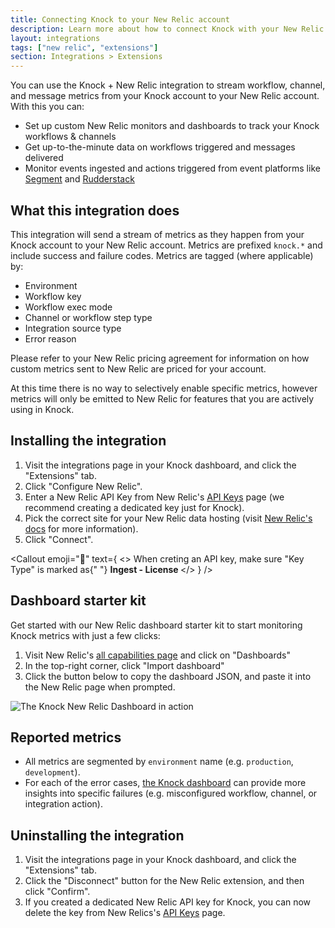 ```yaml
---
title: Connecting Knock to your New Relic account
description: Learn more about how to connect Knock with your New Relic account.
layout: integrations
tags: ["new relic", "extensions"]
section: Integrations > Extensions
---
```


You can use the Knock + New Relic integration to stream workflow, channel, and message metrics from your Knock account to your New Relic account. With this you can:

- Set up custom New Relic monitors and dashboards to track your Knock workflows & channels
- Get up-to-the-minute data on workflows triggered and messages delivered
- Monitor events ingested and actions triggered from event platforms like [Segment](/integrations/sources/segment) and [Rudderstack](/integrations/sources/rudderstack)

## What this integration does

This integration will send a stream of metrics as they happen from your Knock account to your New Relic account. Metrics are prefixed `knock.*` and include success and failure codes. Metrics are tagged (where applicable) by:

- Environment
- Workflow key
- Workflow exec mode
- Channel or workflow step type
- Integration source type
- Error reason

Please refer to your New Relic pricing agreement for information on how custom metrics sent to New Relic are priced for your account.

At this time there is no way to selectively enable specific metrics, however metrics will only be emitted to New Relic for features that you are actively using in Knock.

## Installing the integration

1. Visit the integrations page in your Knock dashboard, and click the "Extensions" tab.
2. Click "Configure New Relic".
3. Enter a New Relic API Key from New Relic's [API Keys](https://one.newrelic.com/launcher/api-keys-ui.api-keys-launcher) page (we recommend creating a dedicated key just for Knock).
4. Pick the correct site for your New Relic data hosting (visit [New Relic's docs](https://docs.newrelic.com/docs/accounts/accounts-billing/account-setup/choose-your-data-center/) for more information).
5. Click "Connect".

<Callout
  emoji="🔦"
  text={
    <>
      When creting an API key, make sure "Key Type" is marked as{" "}
      <strong> Ingest - License </strong>
    </>
  }
/>

## Dashboard starter kit

Get started with our New Relic dashboard starter kit to start monitoring Knock metrics with just a few clicks:

1. Visit New Relic's [all capabilities page](https://one.newrelic.com/all-capabilities) and click on "Dashboards"
2. In the top-right corner, click "Import dashboard"
3. Click the button below to copy the dashboard JSON, and paste it into the New Relic page when prompted.

<CopyableText
  label="Copy Dashboard Starter Kit JSON"
  content={JSON.stringify(newRelicDashboardJson)}
/>

![The Knock New Relic Dashboard in action](/images/integrations/extensions/new_relic_dashboard.png)

## Reported metrics

<Attributes>
  <Attribute
    name="knock.message_delivered.total"
    type="count"
    description="How many messages have been delivered, segmented by `channel` and `workflow` key."
  />
  <Attribute
    name="knock.message_delivered_retryable_error.total"
    type="count"
    description="How many deliveries ended in a retryable failure, segmented by `channel` and `workflow` key."
  />
  <Attribute
    name="knock.message_delivered_error.total"
    type="count"
    description="How many deliveries ended in failure (not retryable), segmented by `channel` and `workflow` key."
  />
  <Attribute
    name="knock.workflow_recipient_run.total"
    type="count"
    description="How many workflow recipient runs have been started, segmented by `workflow` key and `exec_mode`."
  />
  <Attribute
    name="knock.workflow_recipient_run_error.total"
    type="count"
    description="How many errors were experienced during a workflow recipient run, segmented by `workflow` key, `exec_mode`, `step_type`, and the error `reason`. A workflow recipient run can report more than one error."
  />
  <Attribute
    name="knock.integration_event_received.total"
    type="count"
    description="Hhe raw number of events received by Knock from an [integration source](https://docs.knock.app/integrations/sources/overview), segmented by `source_type`."
  />
  <Attribute
    name="knock.integration_action_run.total"
    type="count"
    description="How many actions were triggered by received events, segmented by `source_type` and `action`."
  />
  <Attribute
    name="knock.integration_action_run_error.total"
    type="count"
    description="How many actions failed to run, segmented by `source_type` and `action`."
  />
</Attributes>

- All metrics are segmented by `environment` name (e.g. `production`, `development`).
- For each of the error cases, [the Knock dashboard](https://dashboard.knock.app) can provide more insights into specific failures (e.g. misconfigured workflow, channel, or integration action).

## Uninstalling the integration

1. Visit the integrations page in your Knock dashboard, and click the "Extensions" tab.
2. Click the "Disconnect" button for the New Relic extension, and then click "Confirm".
3. If you created a dedicated New Relic API key for Knock, you can now delete the key from New Relics's [API Keys](https://one.newrelic.com/launcher/api-keys-ui.api-keys-launcher) page.
